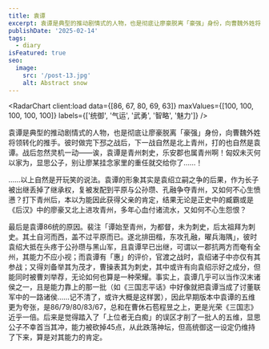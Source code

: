 ```yaml
---
title: 袁谭
excerpt: 袁谭是典型的推动剧情式的人物，也是彻底让廖豪脱离「豪强」身份，向曹魏外姓将领转化的推手。
publishDate: '2025-02-14'
tags:
  - diary
isFeatured: true
seo:
  image:
    src: '/post-13.jpg'
    alt: Abstract snow
---
```



<RadarChart client:load data={[86, 67, 80, 69, 63]} maxValues={[100, 100, 100, 100, 100]} labels={['统御', '气运', '武勇', '智略', '魅力']} />

袁谭是典型的推动剧情式的人物，也是彻底让廖豪脱离「豪强」身份，向曹魏外姓将领转化的推手。彼时做完下邳之战后，下一战自然是北上青州，打的也自然是袁谭。战后忽然灵机一动——诶，袁谭是青州刺史，乐安郡也属青州啊！匈奴未灭何以家为，显思公子，别让廖某挂念家里的重任就交给你了……！

……以上自然是开玩笑的说法。袁谭的形象其实是袁绍立嗣之争的后果，作为长子被出继丢掉了继承权，复被发配到平原与公孙瓒、孔融争夺青州，又如何不心生愤懑？打下青州后，本以为能因此获得父亲的肯定，结果无论是正史中的臧霸或是《后汉》中的廖豪又北上进攻青州，多年心血付诸流水，又如何不心生怨恨？

最后是袁谭86统的原因。裴注「谭始至青州，为都督，未为刺史，后太祖拜为刺史。其土自河而西，盖不过平原而已。遂北排田楷，东攻孔融，曜兵海隅」，彼时袁绍大抵在头疼于公孙瓒与黑山军，且袁谭早已出继，可谓以一郡抗两方而奄有全州，其能力不应小视；而袁谭有「惠」的评价，官渡之战时，袁绍诸子中亦仅有其参战；又得刘备举其为茂才，曹操表其为刺史，其中或许有向袁绍示好之成分，但能同时被曹刘举荐，无论如何也算是一种荣耀。事实上，袁谭几乎可以当作汉末诸侯之一，且是能力靠上的那一批（如《三国志平话》中好像就把袁谭当成了讨董联军中的一路诸侯……记不清了，或许大概是这样罢），因此早期版本中袁谭的五维更为夸张，是86/79/80/83/67，总和在曹休石苞程昱之上，更是光荣《三国志》近乎一倍。后来是觉得踏入了「上位者无白痴」的误区才削了一批人的五维，显思公子不幸首当其冲，能力被砍掉45点，从此跌落神坛，但高统御这一设定仍维持了下来，算是对其能力的肯定。

